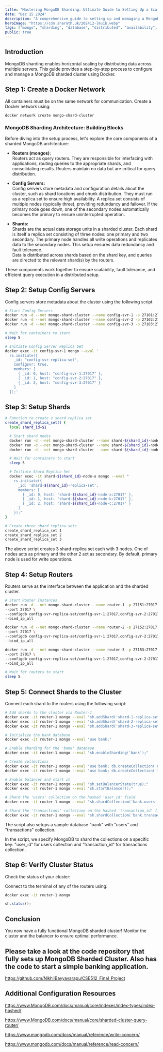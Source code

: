 ```yaml
---
title: "Mastering MongoDB Sharding: Ultimate Guide to Setting Up a Scalable Cluster"
date: "Dec 15 2024"
description: "A comprehensive guide to setting up and managing a MongoDB sharded cluster for scalable applications using docker."
heroImage: "https://cdn.sharath.uk/202412-lmu1b.webp"
tags: ["mongo", "sharding", "database", "distributed", "availability", "docker"]
public: true
---
```




## Introduction

MongoDB sharding enables horizontal scaling by distributing data across multiple servers. This guide provides a step-by-step process to configure and manage a MongoDB sharded cluster using Docker.

## Step 1: Create a Docker Network

All containers must be on the same network for communication. Create a Docker network using:

<CodeHead lang="sh" />

```sh
docker network create mongo-shard-cluster
```

### MongoDB Sharding Architecture: Building Blocks

Before diving into the setup process, let's explore the core components of a sharded MongoDB architecture:

- **Routers (mongos):**  
  Routers act as query routers. They are responsible for interfacing with applications, routing queries to the appropriate shards, and consolidating results. Routers maintain no data but are critical for query distribution.

- **Config Servers:**  
  Config servers store metadata and configuration details about the cluster, such as shard locations and chunk distribution. They must run as a replica set to ensure high availability. A replica set consists of multiple nodes (typically three), providing redundancy and failover. If the primary node goes down, one of the secondary nodes automatically becomes the primary to ensure uninterrupted operation.

- **Shards:**  
  Shards are the actual data storage units in a sharded cluster. Each shard is itself a replica set consisting of three nodes: one primary and two secondary. The primary node handles all write operations and replicates data to the secondary nodes. This setup ensures data redundancy and fault tolerance.  
  Data is distributed across shards based on the shard key, and queries are directed to the relevant shard(s) by the routers.

These components work together to ensure scalability, fault tolerance, and efficient query execution in a distributed setup.

## Step 2: Setup Config Servers

Config servers store metadata about the cluster using the following script

<CodeHead lang="sh" />

```sh
# Start Config Servers
docker run -d --net mongo-shard-cluster --name config-svr-1 -p 27101:27017 mongo:4.4 mongod --port 27017 --configsvr --replSet config-svr-replica-set
docker run -d --net mongo-shard-cluster --name config-svr-2 -p 27102:27017 mongo:4.4 mongod --port 27017 --configsvr --replSet config-svr-replica-set
docker run -d --net mongo-shard-cluster --name config-svr-3 -p 27103:27017 mongo:4.4 mongod --port 27017 --configsvr --replSet config-svr-replica-set

# Wait for containers to start
sleep 5

# Initiate Config Server Replica Set
docker exec -it config-svr-1 mongo --eval '
  rs.initiate({
    _id: "config-svr-replica-set",
    configsvr: true,
    members: [
      { _id: 0, host: "config-svr-1:27017" },
      { _id: 1, host: "config-svr-2:27017" },
      { _id: 2, host: "config-svr-3:27017" }
    ]
  });'
```

## Step 3: Setup Shards

<CodeHead lang="sh" />

```sh
# Function to create a shard replica set
create_shard_replica_set() {
  local shard_id=$1

  # Start shard nodes
  docker run -d --net mongo-shard-cluster --name shard-${shard_id}-node-a -p $((27110 + shard_id * 10 + 1)):27017 mongo:4.4 mongod --port 27017 --shardsvr --replSet shard-${shard_id}-replica-set
  docker run -d --net mongo-shard-cluster --name shard-${shard_id}-node-b -p $((27110 + shard_id * 10 + 2)):27017 mongo:4.4 mongod --port 27017 --shardsvr --replSet shard-${shard_id}-replica-set
  docker run -d --net mongo-shard-cluster --name shard-${shard_id}-node-c -p $((27110 + shard_id * 10 + 3)):27017 mongo:4.4 mongod --port 27017 --shardsvr --replSet shard-${shard_id}-replica-set

  # Wait for containers to start
  sleep 5

  # Initiate Shard Replica Set
  docker exec -it shard-${shard_id}-node-a mongo --eval "
    rs.initiate({
      _id: 'shard-${shard_id}-replica-set',
      members: [
        { _id: 0, host: 'shard-${shard_id}-node-a:27017' },
        { _id: 1, host: 'shard-${shard_id}-node-b:27017' },
        { _id: 2, host: 'shard-${shard_id}-node-c:27017' }
      ]
    });"
}

# Create three shard replica sets
create_shard_replica_set 1
create_shard_replica_set 2
create_shard_replica_set 3
```

The above script creates 3 shard-replica set each with 3 nodes. One of nodes acts as primary and the other 2 act as secondary. By default, primary node is used for write operations.

## Step 4: Setup Routers

Routers serve as the interface between the application and the sharded cluster.

<CodeHead lang="sh" />

```sh
# Start Router Instances
docker run -d --net mongo-shard-cluster --name router-1 -p 27151:27017 mongo:4.4 mongos \
--port 27017 \
--configdb config-svr-replica-set/config-svr-1:27017,config-svr-2:27017,config-svr-3:27017 \
--bind_ip_all

docker run -d --net mongo-shard-cluster --name router-2 -p 27152:27017 mongo:4.4 mongos \
--port 27017 \
--configdb config-svr-replica-set/config-svr-1:27017,config-svr-2:27017,config-svr-3:27017 \
--bind_ip_all

docker run -d --net mongo-shard-cluster --name router-3 -p 27153:27017 mongo:4.4 mongos \
--port 27017 \
--configdb config-svr-replica-set/config-svr-1:27017,config-svr-2:27017,config-svr-3:27017 \
--bind_ip_all

# Wait for routers to start
sleep 5
```

## Step 5: Connect Shards to the Cluster

Connect each shard to the routers using the following script:

<CodeHead lang="sh" />

```sh
# Add shards to the cluster via Router-1
docker exec -it router-1 mongo --eval "sh.addShard('shard-1-replica-set/shard-1-node-a:27017');"
docker exec -it router-1 mongo --eval "sh.addShard('shard-2-replica-set/shard-2-node-a:27017');"
docker exec -it router-1 mongo --eval "sh.addShard('shard-3-replica-set/shard-3-node-a:27017');"

# Initialize the bank database
docker exec -it router-1 mongo --eval "use bank;"

# Enable sharding for the 'bank' database
docker exec -it router-1 mongo --eval "sh.enableSharding('bank');"

# Create collections
docker exec -it router-1 mongo --eval "use bank; db.createCollection('users');"
docker exec -it router-1 mongo --eval "use bank; db.createCollection('transactions');"

# Enable balancer and start it
docker exec -it router-1 mongo --eval "sh.setBalancerState(true);"
docker exec -it router-1 mongo --eval "sh.startBalancer();"

# Shard the 'users' collection on the hashed 'user_id' field
docker exec -it router-1 mongo --eval "sh.shardCollection('bank.users', { user_id: 'hashed' });"

# Shard the 'transactions' collection on the hashed 'transaction_id' field
docker exec -it router-1 mongo --eval "sh.shardCollection('bank.transactions', { _id: 'hashed' });"
```

The script also setups a sample database "bank" with "users" and "transactions" collection.

In the script, we specify MongoDB to shard the collections on a specific key: "user_id" for users collection and "transaction_id" for transactions collection.

## Step 6: Verify Cluster Status

Check the status of your cluster:

Connect to the terminal of any of the routers using:

<CodeHead lang="sh" />

```sh
docker exec -it router-1 mongo
```

<CodeHead lang="javascript" />

```javascript
sh.status();
```

## Conclusion

You now have a fully functional MongoDB sharded cluster! Monitor the cluster and the balancer to ensure optimal performance.

## Please take a look at the code repository that fully sets up MongoDB Sharded Cluster. Also has the code to start a simple banking application.

https://github.com/NikhilBayyavarapu/CSE512_Final_Project

## Additional Configuration Resources

https://www.MongoDB.com/docs/manual/core/indexes/index-types/index-hashed/

https://www.MongoDB.com/docs/manual/core/sharded-cluster-query-router/

https://www.mongodb.com/docs/manual/reference/write-concern/

https://www.mongodb.com/docs/manual/reference/read-concern/
